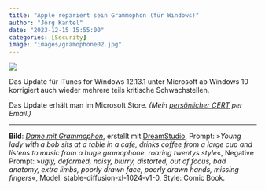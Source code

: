 ```yaml
---
title: "Apple repariert sein Grammophon (für Windows)"
author: "Jörg Kantel"
date: "2023-12-15 15:55:00"
categories: [Security]
image: "images/gramophone02.jpg"
---
```


[![](images/gramophone02-b.jpg)](https://www.flickr.com/photos/schockwellenreiter/53399762159/)

Das Update für  iTunes for Windows 12.13.1 unter Microsoft ab Windows 10 korrigiert auch wieder mehrere teils kritische Schwachstellen.

Das Update erhält man im Microsoft Store. *(Mein [persönlicher CERT](http://www.gwdg.de/~mreiman1/) per Email.)*

---

**Bild**: *[Dame mit Grammophon](https://www.flickr.com/photos/schockwellenreiter/53399762159/)*, erstellt mit [DreamStudio](https://beta.dreamstudio.ai/generate), Prompt: »*Young lady with a bob sits at a table in a cafe, drinks coffee from a large cup and listens to music from a huge gramophone. roaring twentys style*«, Negative Prompt: »*ugly, deformed, noisy, blurry, distorted, out of focus, bad anatomy, extra limbs, poorly drawn face, poorly drawn hands, missing fingers*«, Model: stable-diffusion-xl-1024-v1-0, Style: Comic Book.